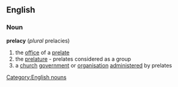 ==English==
===Noun===
'''prelacy'''  (''plural'' prelacies)
#the [[office]] of a [[prelate]]
#the [[prelature]] - prelates considered as a group
#a [[church]] [[government]] or [[organisation]] [[administered]] by prelates
[[Category:English nouns]]